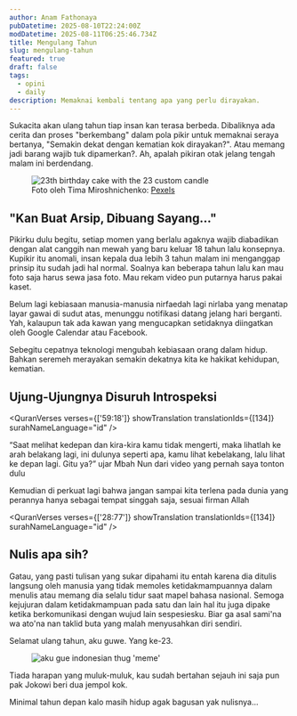 ---
author: Anam Fathonaya
pubDatetime: 2025-08-10T22:24:00Z
modDatetime: 2025-08-11T06:25:46.734Z
title: Mengulang Tahun
slug: mengulang-tahun
featured: true
draft: false
tags:
  - opini
  - daily
description: Memaknai kembali tentang apa yang perlu dirayakan.
---


Sukacita akan ulang tahun tiap insan kan terasa berbeda. Dibaliknya ada cerita dan proses "berkembang" dalam pola pikir untuk memaknai seraya bertanya, "Semakin dekat dengan kematian kok dirayakan?". Atau memang jadi barang wajib tuk dipamerkan?. Ah, apalah pikiran otak jelang tengah malam ini berdendang.

<figure>
  <img
    src={cakeImg.src}
    alt="23th birthday cake with the 23 custom candle"
    loading="lazy"
  />
  <figcaption class="text-center">
    Foto oleh Tima Miroshnichenko: <a href="https://www.pexels.com/id-id/foto/menyenangkan-mengasyikkan-lucu-seru-5805043/">Pexels</a>
  </figcaption>
</figure>

## "Kan Buat Arsip, Dibuang Sayang..."
Pikirku dulu begitu, setiap momen yang berlalu agaknya wajib diabadikan dengan alat canggih nan mewah yang baru keluar 18 tahun lalu konsepnya. Kupikir itu anomali, insan kepala dua lebih 3 tahun malam ini menganggap prinsip itu sudah jadi hal normal. Soalnya kan beberapa tahun lalu kan mau foto saja harus sewa jasa foto. Mau rekam video pun putarnya harus pakai kaset.

Belum lagi kebiasaan manusia-manusia nirfaedah lagi nirlaba yang menatap layar gawai di sudut atas, menunggu notifikasi datang jelang hari berganti. Yah, kalaupun tak ada kawan yang mengucapkan setidaknya diingatkan oleh Google Calendar atau Facebook.

Sebegitu cepatnya teknologi mengubah kebiasaan orang dalam hidup. Bahkan seremeh merayakan semakin dekatnya kita ke hakikat kehidupan, kematian.

## Ujung-Ujungnya Disuruh Introspeksi

<QuranVerses verses={['59:18']} showTranslation translationIds={[134]} surahNameLanguage="id" />

“Saat melihat kedepan dan kira-kira kamu tidak mengerti, maka lihatlah ke arah belakang lagi, ini dulunya seperti apa, kamu lihat kebelakang, lalu lihat ke depan lagi. Gitu ya?” ujar Mbah Nun dari video yang pernah saya tonton dulu

Kemudian di perkuat lagi bahwa jangan sampai kita terlena pada dunia yang perannya hanya sebagai tempat singgah saja, sesuai firman Allah

<QuranVerses verses={['28:77']} showTranslation translationIds={[134]} surahNameLanguage="id" />

## Nulis apa sih?

Gatau, yang pasti tulisan yang sukar dipahami itu entah karena dia ditulis langsung oleh manusia yang tidak memoles ketidakmampuannya dalam menulis atau memang dia selalu tidur saat mapel bahasa nasional. Semoga kejujuran dalam ketidakmampuan pada satu dan lain hal itu juga dipake ketika berkomunikasi dengan wujud lain sespesiesku. Biar ga asal sami'na wa ato'na nan taklid buta yang malah menyusahkan diri sendiri.

Selamat ulang tahun, aku guwe. Yang ke-23.

<figure>
  <img
    src={thugImg.src}
    alt="aku gue indonesian thug 'meme'"
    loading="lazy"
  />
</figure>

Tiada harapan yang muluk-muluk, kau sudah bertahan sejauh ini saja pun pak Jokowi beri dua jempol kok.

Minimal tahun depan kalo masih hidup agak bagusan yak nulisnya...
